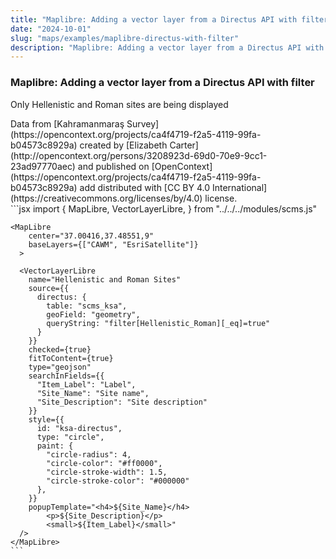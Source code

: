 ```yaml
---
title: "Maplibre: Adding a vector layer from a Directus API with filter"
date: "2024-10-01"
slug: "maps/examples/maplibre-directus-with-filter"
description: "Maplibre: Adding a vector layer from a Directus API with filter"
---
```



### Maplibre: Adding a vector layer from a Directus API with filter

Only Hellenistic and Roman sites are being displayed

<div className="row mt-3 mb-5 border-top border-bottom py-3">
  <div className="col-6">
    <MapLibre 
      center="37.00416,37.48551,9"
      baseLayers={["CAWM", "EsriSatellite"]}
    >
      <VectorLayerLibre
        name="Hellenistic and Roman Sites"
        source={{
          directus: {
            table: "scms_ksa",
            geoField: "geometry",
            queryString: "filter[Hellenistic_Roman][_eq]=true"
          }
        }}
        checked={true}
        fitToContent={true}
        type="geojson"
        searchInFields={{
          "Item_Label": "Label",
          "Site_Name": "Site name",
          "Site_Description": "Site description"
        }}
        style={{
          id: "ksa-directus",
          type: "circle",
          paint: {
            "circle-radius": 4,
            "circle-color": "#ff0000",
            "circle-stroke-width": 1.5,
            "circle-stroke-color": "#000000"
          },
        }}
        popupTemplate="<h4>${Site_Name}</h4>
            <p>${Site_Description}</p>
            <small>${Item_Label}</small>"
      />
    </MapLibre>
    <div className="text-muted small mt-3">
      Data from [Kahramanmaraş Survey](https://opencontext.org/projects/ca4f4719-f2a5-4119-99fa-b04573c8929a) created by [Elizabeth Carter](http://opencontext.org/persons/3208923d-69d0-70e9-9cc1-23ad97770aec) and published on [OpenContext](https://opencontext.org/projects/ca4f4719-f2a5-4119-99fa-b04573c8929a) add distributed with [CC BY 4.0 International](https://creativecommons.org/licenses/by/4.0) license.
    </div>

  </div>
  <div className="col-6">
    ```jsx
    import {
      MapLibre,
      VectorLayerLibre,
    } from "../../../modules/scms.js"

    <MapLibre
        center="37.00416,37.48551,9"
        baseLayers={["CAWM", "EsriSatellite"]}
      >

      <VectorLayerLibre
        name="Hellenistic and Roman Sites"
        source={{
          directus: {
            table: "scms_ksa",
            geoField: "geometry",
            queryString: "filter[Hellenistic_Roman][_eq]=true"
          }
        }}
        checked={true}
        fitToContent={true}
        type="geojson"
        searchInFields={{
          "Item_Label": "Label",
          "Site_Name": "Site name",
          "Site_Description": "Site description"
        }}
        style={{
          id: "ksa-directus",
          type: "circle",
          paint: {
            "circle-radius": 4,
            "circle-color": "#ff0000",
            "circle-stroke-width": 1.5,
            "circle-stroke-color": "#000000"
          },
        }}
        popupTemplate="<h4>${Site_Name}</h4>
            <p>${Site_Description}</p>
            <small>${Item_Label}</small>"
      />
    </MapLibre>
    ```

  </div>
</div>

